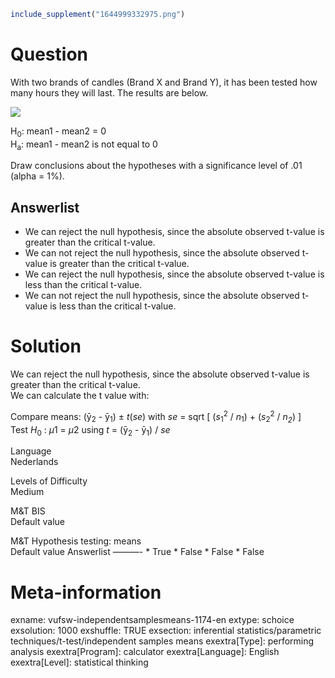 ```r
include_supplement("1644999332975.png")
```

Question
========
With two brands of candles (Brand X and Brand Y), it has been tested how
many hours they will last. The results are below.  
  
![](1644999332975.png)
  
H<sub>0</sub>: mean1 - mean2 = 0  
H<sub>a</sub>: mean1 - mean2 is not equal to 0  
  
Draw conclusions about the hypotheses with a significance level of .01
(alpha = 1%).

Answerlist
----------
* We can reject the null hypothesis, since the absolute observed t-value
  is greater than the critical t-value.
* We can not reject the null hypothesis, since the absolute observed
  t-value is greater than the critical t-value.
* We can reject the null hypothesis, since the absolute observed t-value
  is less than the critical t-value.
* We can not reject the null hypothesis, since the absolute observed
  t-value is less than the critical t-value.

Solution
========





We can reject the null hypothesis, since the absolute observed t-value
is greater than the critical t-value.  
We can calculate the t value with:  
  
Compare means: (ȳ<sub>2</sub> - ȳ<sub>1</sub>) ± *t*(*se*) with *se* =
sqrt \[ (*s*<sub>1</sub><sup>2</sup> / *n*<sub>1</sub>) +
(*s*<sub>2</sub><sup>2</sup> / *n<sub>2</sub>*) \]  
Test *H*<sub>0</sub> : *μ*1 = *μ*2 using *t* = (ȳ<sub>2</sub> -
ȳ<sub>1</sub>) / *se*





Language  
Nederlands

Levels of Difficulty  
Medium

M&T BIS  
Default value

M&T Hypothesis testing: means  
Default value
Answerlist
----------
* True
* False
* False
* False

Meta-information
================
exname: vufsw-independentsamplesmeans-1174-en
extype: schoice
exsolution: 1000
exshuffle: TRUE
exsection: inferential statistics/parametric techniques/t-test/independent samples means
exextra[Type]: performing analysis
exextra[Program]: calculator
exextra[Language]: English
exextra[Level]: statistical thinking

